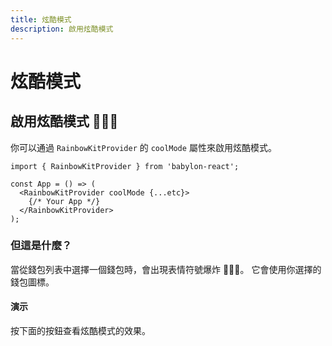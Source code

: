 ```yaml
---
title: 炫酷模式
description: 啟用炫酷模式
---
```


# 炫酷模式

## 啟用炫酷模式 🌈🌈🌈

你可以通過 `RainbowKitProvider` 的 `coolMode` 屬性來啟用炫酷模式。

```tsx
import { RainbowKitProvider } from 'babylon-react';

const App = () => (
  <RainbowKitProvider coolMode {...etc}>
    {/* Your App */}
  </RainbowKitProvider>
);
```

### 但這是什麼？

當從錢包列表中選擇一個錢包時，會出現表情符號爆炸 🌈🌈🌈。 它會使用你選擇的錢包圖標。

#### 演示

按下面的按鈕查看炫酷模式的效果。

<CoolMode />
